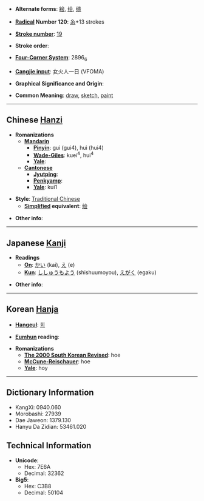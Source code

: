 * '''Alternate forms''': [[絵]], [[绘]], [[缋]]

* '''[[Wiktionary:Chinese radical index| Radical]] Number 120''': [[Wiktionary:Chinese radical index 糸|糸]]+13 strokes

* '''[[Wiktionary:Chinese total strokes index|Stroke number]]''': [[Wiktionary:Chinese total strokes index 19|19]]

* '''Stroke order''': 

* '''[[Wiktionary:Chinese four corner index|Four-Corner System]]''': 2896<sub>6</sub>

* '''[[Wiktionary:Chinese Cangjie index|Cangjie input]]''': 女火人一日 (VFOMA)

* '''Graphical Significance and Origin''': 

* '''Common Meaning''': [[draw]], [[sketch]], [[paint]]

----

== Chinese [[Hanzi]] ==

* '''Romanizations'''
** '''[[Mandarin]]'''
*** '''[[Pinyin]]''': guì (gui4), huì (hui4)
*** '''[[Wade-Giles]]''': kuei<sup>4</sup>, hui<sup>4</sup>
*** '''[[Yale]]''': 
** '''[[Cantonese]]'''
*** '''[[Jyutping]]''':
*** '''[[Penkyamp]]''': 
*** '''[[Yale]]''': kui1

* '''Style''': [[Traditional Chinese]] 
** '''[[Simplified Chinese|Simplified]] equivalent''': [[绘]]

* '''Other info''': 

----

== Japanese [[Kanji]] ==

* '''Readings'''
** '''[[On]]''': [[かい]] (kai), [[え]] (e)
** '''[[Kun]]''': [[ししゅうもよう]] (shishuumoyou), [[えがく]] (egaku)

* '''Other info''':  

----

== Korean [[Hanja]] ==

* '''[[Hangeul]]''': [[회]]

* '''[[Eumhun]] reading''': 

* '''Romanizations'''
** '''[[The 2000 South Korean Revised Romanization|The 2000 South Korean Revised]]''': hoe
** '''[[McCune-Reischauer]]''': hoe
** '''[[Yale]]''': hoy

----

== Dictionary Information ==

* KangXi: 0940.060
* Morobashi: 27939
* Dae Jaweon: 1379.130
* Hanyu Da Zidian: 53461.020

== Technical Information ==

* '''Unicode''':
** Hex: 7E6A
** Decimal: 32362
* '''Big5''':
** Hex: C3B8
** Decimal: 50104